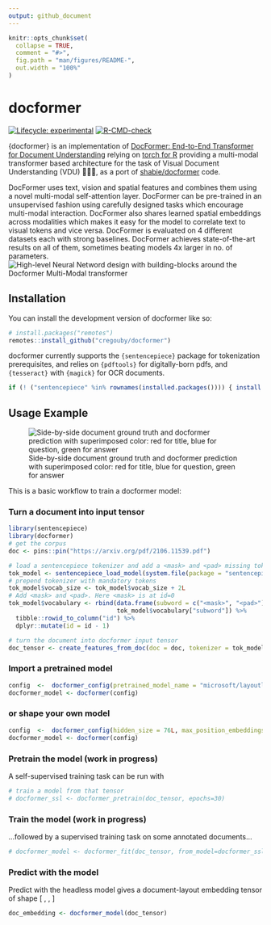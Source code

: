 ```yaml
---
output: github_document
---
```


<!-- README.md is generated from README.Rmd. Please edit that file -->

```r
knitr::opts_chunk$set(
  collapse = TRUE,
  comment = "#>",
  fig.path = "man/figures/README-",
  out.width = "100%"
)
```

# docformer

<!-- badges: start -->
[![Lifecycle: experimental](https://img.shields.io/badge/lifecycle-experimental-orange.svg)](https://lifecycle.r-lib.org/articles/stages.html)
[![R-CMD-check](https://github.com/cregouby/docformer/actions/workflows/R-CMD-check.yaml/badge.svg)](https://github.com/cregouby/docformer/actions/workflows/R-CMD-check.yaml)
<!-- badges: end -->

{docformer} is an implementation of [DocFormer: End-to-End Transformer for Document Understanding](https://arxiv.org/abs/2106.11539) relying on [torch for R](https://torch.mlverse.org/resources/) providing a multi-modal transformer based architecture for the task of Visual Document Understanding (VDU) 📄📄📄, as a port of [shabie/docformer](https://github.com/shabie/docformer) code.

DocFormer uses text, vision and spatial features and combines them using a novel multi-modal self-attention layer. DocFormer can be pre-trained in an unsupervised fashion using carefully designed tasks which encourage multi-modal interaction. DocFormer also shares learned spatial embeddings across modalities which makes it easy for the model to correlate text to visual tokens and vice versa. DocFormer is evaluated on 4 different datasets each with strong baselines. DocFormer achieves state-of-the-art results on all of them, sometimes beating models 4x larger in no. of parameters.
![High-level Neural Netword design with building-blocks around the Docformer Multi-Modal transformer \label{High-level design}](man/figure/Simplistic_design.jpg)

## Installation

You can install the development version of docformer like so:

```r
# install.packages("remotes")
remotes::install_github("cregouby/docformer")
```

docformer currently supports the `{sentencepiece}` package for
tokenization prerequisites, and relies on `{pdftools}` for digitally-born pdfs, and `{tesseract}` with `{magick}` for OCR documents.

```r
if (! ("sentencepiece" %in% rownames(installed.packages()))) { install.packages("sentencepiece") }
```

## Usage Example

![Side-by-side document ground truth and docformer prediction with superimposed color: red for title, blue for question, green for answer \label{Side-by-side ground truth and docformer prediction}](man/figure/README_result.jpg)

This is a basic workflow to train a docformer model:

### Turn a document into input tensor

```r
library(sentencepiece)
library(docformer)
# get the corpus
doc <- pins::pin("https://arxiv.org/pdf/2106.11539.pdf")

# load a sentencepiece tokenizer and add a <mask> and <pad> missing token.
tok_model <- sentencepiece_load_model(system.file(package = "sentencepiece", "models/nl-fr-dekamer.model"))
# prepend tokenizer with mandatory tokens
tok_model$vocab_size <- tok_model$vocab_size + 2L
# Add <mask> and <pad>. Here <mask> is at id=0
tok_model$vocabulary <- rbind(data.frame(subword = c("<mask>", "<pad>")), 
                              tok_model$vocabulary["subword"]) %>% 
  tibble::rowid_to_column("id") %>%
  dplyr::mutate(id = id - 1)

# turn the document into docformer input tensor
doc_tensor <- create_features_from_doc(doc = doc, tokenizer = tok_model)
```
### Import a pretrained model

```r
config  <-  docformer_config(pretrained_model_name = "microsoft/layoutlm-base-uncased")
docformer_model <- docformer(config)
```


### or shape your own model

```r
config  <-  docformer_config(hidden_size = 76L, max_position_embeddings = 52L, num_attention_heads = 4L,num_hidden_layers = 3L, vocab_size = 5000L, device = "cpu")
docformer_model <- docformer(config)
```


### Pretrain the model (work in progress)
A self-supervised training task can be run with

```r
# train a model from that tensor
# docformer_ssl <- docformer_pretrain(doc_tensor, epochs=30)

```

### Train the model (work in progress)
...followed by a supervised training task on some annotated documents...
```r
# docformer_model <- docformer_fit(doc_tensor, from_model=docformer_ssl, epochs=30)
```

### Predict with the model

Predict with the headless model gives a document-layout embedding tensor of shape [ <document pages>, <max_position_embeddings>, <hidden_size> ]

```r
doc_embedding <- docformer_model(doc_tensor)
```

